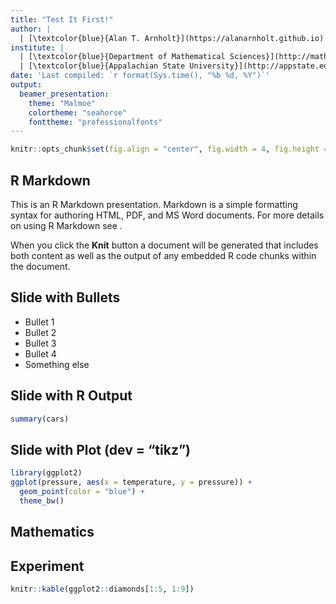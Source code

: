 ```yaml
---
title: "Test It First!"
author: |
  | [\textcolor{blue}{Alan T. Arnholt}](https://alanarnholt.github.io)
institute: |
  | [\textcolor{blue}{Department of Mathematical Sciences}](http://mathsci.appstate.edu)
  | [\textcolor{blue}{Appalachian State University}](http://appstate.edu)
date: 'Last compiled: `r format(Sys.time(), "%b %d, %Y")`'
output:
  beamer_presentation:
    theme: "Malmoe"
    colortheme: "seahorse"
    fonttheme: "professionalfonts"
---
```


```r
knitr::opts_chunk$set(fig.align = "center", fig.width = 4, fig.height = 3, comment = NA)
```

## R Markdown

This is an R Markdown presentation. Markdown is a simple formatting syntax for authoring HTML, PDF, and MS Word documents. For more details on using R Markdown see [\textcolor{blue}{http://rmarkdown.rstudio.com}](http://rmarkdown.rstudio.com).

When you click the **Knit** button a document will be generated that includes both content as well as the output of any embedded R code chunks within the document.

## Slide with Bullets


- Bullet 1
\pause
- Bullet 2
\pause
- Bullet 3
\pause
- Bullet 4
\pause
* Something else


[\textcolor{blue}{My web page}](https://alanarnholt.github.io)

## Slide with R Output

```r
summary(cars)
```

## Slide with Plot (dev = "tikz")

```r
library(ggplot2)
ggplot(pressure, aes(x = temperature, y = pressure)) + 
  geom_point(color = "blue") + 
  theme_bw()
```

## Mathematics 

\begin{equation}
\bar{x} = \sum_{i=1}^{n}\frac{x_i}{n}
\end{equation}

\begin{equation}
s^2 = \sum_{i=1}^{n}\frac{(x_i - \bar{x})^2}{n-1}
\end{equation}

## Experiment

```r
knitr::kable(ggplot2::diamonds[1:5, 1:9])
```

